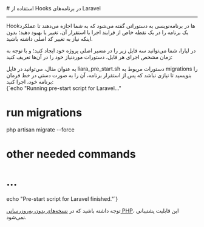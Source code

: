 


<Layout>
<Head>
<title>مستندات استفاده از هوک‌ها در Laravel - لیارا</title>
</Head>
# استفاده از Hooks در برنامه‌های Laravel
<hr className="mb-2" />

Hookها در برنامه‌نویسی به دستوراتی گفته می‌شود که به شما اجازه می‌دهند تا عملکرد یک برنامه را در یک نقطه خاص از فرایند اجرا یا استقرار آن، تغییر یا بهبود دهید؛ بدون اینکه نیاز به تغییر کد اصلی داشته باشید.

در لیارا، شما می‌توانید سه فایل زیر را در مسیر اصلی پروژه خود ایجاد کنید؛ و با توجه به زمان مشخص اجرای هر فایل‌، 
دستورات موردنیاز خود را در آن‌ها تعریف کنید:
<div className="h-2" />
<Table headers={[
  "نام هوک",
  "زمان اجرا",
  "امکان دسترسی به envها",
  "مناسب برای",
]} data={[
  [
    "liara_pre_build.sh",
    "npm run build قبل از اجرای دستور",
    "ندارد",
    "نصب پکیج‌های سیستمی لازم با apt-get",
  ],
  [
    "liara_post_build.sh",
    "npm run build بعد از اجرای دستور",
    "ندارد",
    "اجرای دستورات مرتبط با cache و بهینه‌سازی",
  ],
  [
    "liara_pre_start.sh",
    "قبل از اجرای برنامه ",
    "دارد",
    "مناسب اجرای migrationها",
  ],
]} />
<div className="h-3" />
به عنوان مثال، می‌توانید در فایل <Important>liara_pre_start.sh</Important> دستورات مربوط به migrations را بنویسید تا نیازی نباشد که پس از استقرار برنامه، آن را به صورت دستی در خط فرمان برنامه خود، اجرا کنید:<div className="h-2" />
<div dir='ltr'>
    <Highlight className="sh">
        {`echo "Running pre-start script for Laravel..."

# run migrations
php artisan migrate --force

# other needed commands
# ...

echo "Pre-start script for Laravel finished."`}
    </Highlight>
</div>
<div className="h-2" />

<Alert variant="warning">
<p>
توجه داشته باشید که در <a href="./choose-version" className="text-[#2196f3] ">نسخه‌های بدون به‌روزرسانی PHP</a>، این قابلیت پشتیبانی نمی‌شود.

</p>
</Alert>

<NextPage next="./set-cron-job"/>
</Layout>